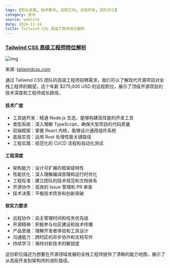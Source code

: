 ```yaml
---
tags: [职业发展, 技术要求, 远程工作, 全栈开发, 团队文化]
category: 技术
source: website
date: 2024-11-24
title: Tailwind CSS 高级工程师岗位解析
---
```


### [Tailwind CSS 高级工程师岗位解析](https://tailwindcss.com/careers/staff-software-engineer)

![img](https://img.mengpeng.tech/i/2024/12/07/675408c90b92b.webp)

来源: [tailwindcss.com](https://tailwindcss.com/careers/staff-software-engineer)

通过 Tailwind CSS 团队的高级工程师招聘需求，我们可以了解现代开源项目对全栈工程师的期望。这个年薪 $275,000 USD 的远程职位，展示了顶级开源项目的技术深度和工程师成长路径。

#### 技术广度
- 工具链开发：精通 Node.js 生态，能够构建高性能的开发工具
- 类型系统：深入理解 TypeScript，确保大型项目的代码质量
- 前端框架：掌握 React 内核，能够设计通用组件系统
- 底层实现：运用 Rust 处理性能关键路径
- 工程实践：规范化的 CI/CD 流程和自动化测试

#### 工程深度
- 架构能力：设计可扩展的框架级特性
- 性能优化：深入理解编译原理和运行时优化
- 工程标准：建立团队的技术规范和文档体系
- 开源协作：高效的 Issue 管理和 PR 审查
- 技术决策：平衡技术债务和创新突破

#### 软实力要求
- 远程协作：自主管理时间和任务优先级
- 开源精神：积极参与社区建设和技术传播
- 产品思维：理解开发者体验和工具设计
- 沟通能力：跨时区的异步协作和文档写作
- 持续学习：保持对新技术的敏锐度

这份职位描述为想要在开源领域发展的全栈工程师提供了清晰的能力地图，展示了从高级开发到架构师的进阶路径。